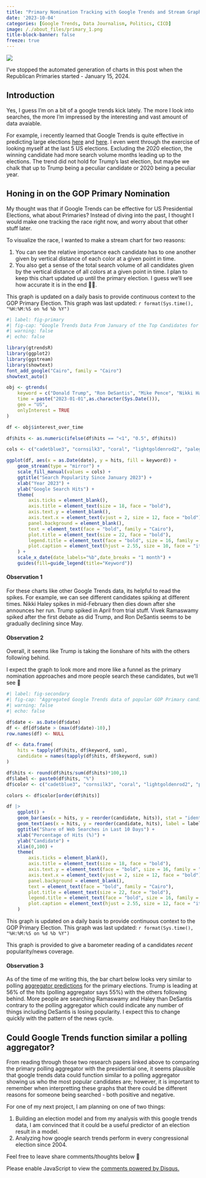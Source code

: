 ```yaml
---
title: "Primary Nomination Tracking with Google Trends and Stream Graphs"
date: '2023-10-04'
categories: [Google Trends, Data Journalism, Politics, CICD]
image: /./about_files/primary_1.png
title-block-banner: false
freeze: true
---
```


![](/./about_files/primary_1.png){fig-align="center"}

:::{.callout-warning}
I've stopped the automated generation of charts in this post when the Republican Primaries started - January 15, 2024.
:::

## Introduction

Yes, I guess I'm on a bit of a google trends kick lately. The more I look into searches, the more I'm impressed by the interesting and vast amount of data avaiable.

For example, i recently learned that Google Trends is quite effective in predicting large elections [here](https://journals.sagepub.com/doi/10.1177/0002764220975067) and [here](https://www.mdpi.com/2306-5729/7/11/143). I even went through the exercise of looking myself at the last 5 US elections. Excluding the 2020 election, the winning candidate had more search volume months leading up to the elections. The trend did not hold for Trump's last election, but maybe we chalk that up to Trump being a peculiar candidate or 2020 being a peculiar year.

## Honing in on the GOP Primary Nomination

My thought was that if Google Trends can be effective for US Presidential Elections, what about Primaries? Instead of diving into the past, I thought I would make one tracking the race right now, and worry about that other stuff later.

To visualize the race, I wanted to make a stream chart for two reasons:

1. You can see the relative importance each candidate has to one another given by vertical distance of each color at a given point in time.
2. You also get a sense of the total search volume of all candidates given by the vertical distance of all colors at a given point in time.
I plan to keep this chart updated up until the primary election. I guess we'll see how accurate it is in the end 🤷‍♂️.

:::{.callout-note}
This graph is updated on a daily basis to provide continuous context to the GOP Primary Election. This graph was last updated: `r format(Sys.time(), "%H:%M:%S on %d %b %Y")`
:::

```r
#| label: fig-primary
#| fig-cap: "Google Trends Data From January of the Top Candidates for the Republican Party. "
#| warning: false
#| echo: false

library(gtrendsR)
library(ggplot2)
library(ggstream)
library(showtext)
font_add_google("Cairo", family = "Cairo")
showtext_auto()

obj <- gtrends(
    keyword = c("Donald Trump", "Ron DeSantis", "Mike Pence", "Nikki Haley", "Vivek Ramaswamy"),
    time = paste("2023-01-01",as.character(Sys.Date())),
    geo = "US",
    onlyInterest = TRUE
)

df <- obj$interest_over_time

df$hits <- as.numeric(ifelse(df$hits == "<1", "0.5", df$hits))

cols <- c("cadetblue3", "cornsilk3", "coral", "lightgoldenrod2", "palegreen3")

ggplot(df, aes(x = as.Date(date), y = hits, fill = keyword)) +
    geom_stream(type = "mirror") + 
    scale_fill_manual(values = cols) + 
    ggtitle("Search Popularity Since January 2023") +
    xlab("Year 2023") +
    ylab("Google Search Hits") +
    theme(
        axis.ticks = element_blank(),
        axis.title = element_text(size = 18, face = "bold"),
        axis.text.y = element_blank(),
        axis.text.x = element_text(vjust = 2, size = 12, face = "bold"),
        panel.background = element_blank(),
        text = element_text(face = "bold", family = "Cairo"),
        plot.title = element_text(size = 22, face = "bold"),
        legend.title = element_text(face = "bold", size = 16, family = "Cairo"),
        plot.caption = element_text(hjust = 2.55, size = 10, face = "italic")
    ) + 
    scale_x_date(date_labels="%b",date_breaks = "1 month") + 
    guides(fill=guide_legend(title="Keyword"))
```

#### Observation 1

For these charts like other Google Trends data, its helpful to read the spikes. For example, we can see different candidates spiking at different times. Nikki Haley spikes in mid-February then dies down after she announces her run. Trump spiked in April from trial stuff. Vivek Ramaswamy spiked after the first debate as did Trump, and Ron DeSantis seems to be gradually declining since May.

#### Observation 2

Overall, it seems like Trump is taking the lionshare of hits with the others following behind.

:::{.callout-tip}
I expect the graph to look more and more like a funnel as the primary nomination approaches and more people search these candidates, but we'll see 👀
:::

```r
#| label: fig-secondary
#| fig-cap: "Aggregated Google Trends data of popular GOP Primary candidates in the last 10 days of available Google Search data. It is usually delayed by three days."
#| warning: false
#| echo: false

df$date <- as.Date(df$date)
df <- df[df$date > (max(df$date)-10),]
row.names(df) <- NULL

df <- data.frame(
    hits = tapply(df$hits, df$keyword, sum),
    candidate = names(tapply(df$hits, df$keyword, sum))
)

df$hits <- round(df$hits/sum(df$hits)*100,1)
df$label <- paste0(df$hits, "%")
df$color <- c("cadetblue3", "cornsilk3", "coral", "lightgoldenrod2", "palegreen3")

colors <- df$color[order(df$hits)]

df |> 
    ggplot() + 
    geom_bar(aes(x = hits, y = reorder(candidate, hits)), stat = "identity", width = 0.8, fill = df$color) +
    geom_text(aes(x = hits, y = reorder(candidate, hits), label = label), hjust = -.08, family = "Cairo", fontface = "bold", size = 5) + 
    ggtitle("Share of Web Searches in Last 10 Days") +
    xlab("Percentage of Hits (%)") +
    ylab("Candidate") +
    xlim(0,100) +
    theme(
        axis.ticks = element_blank(),
        axis.title = element_text(size = 18, face = "bold"),
        axis.text.y = element_text(face = "bold", size = 16, family = "Cairo", color = colors, margin = margin(r = -15)),
        axis.text.x = element_text(vjust = 2, size = 12, face = "bold"),
        panel.background = element_blank(),
        text = element_text(face = "bold", family = "Cairo"),
        plot.title = element_text(size = 22, face = "bold"),
        legend.title = element_text(face = "bold", size = 16, family = "Cairo"),
        plot.caption = element_text(hjust = 2.55, size = 12, face = "italic")
    )

```

:::{.callout-note}
This graph is updated on a daily basis to provide continuous context to the GOP Primary Election. This graph was last updated: `r format(Sys.time(), "%H:%M:%S on %d %b %Y")`
:::

This graph is provided to give a barometer reading of a candidates *recent* popularity/news coverage. 

#### Observation 3

As of the time of me writing this, the bar chart below looks very similar to polling [aggregator predictions](https://projects.fivethirtyeight.com/polls/president-primary-r/2024/national/) for the primary elections. Trump is leading at 56% of the hits (polling aggregator says 55%) with the others following behind. More people are searching Ramaswamy and Haley than DeSantis contrary to the polling aggregator which could indicate any number of things including DeSantis is losing popularity. I expect this to change quickly with the pattern of the news cycle.

## Could Google Trends function similar a polling aggregator?

From reading through those two research papers linked above to comparing the primary polling aggregator with the presidential one, it seems plausible that google trends data could function similar to a polling aggregator showing us who the most popular candidates are; however, it is important to remember when interpretting these graphs that there could be different reasons for someone being searched - both positive and negative.

For one of my next project, I am planning on one of two things:

1. Building an election model and from my analysis with this google trends data, I am convinced that it could be a useful predictor of an election result in a model.
2. Analyzing how google search trends perform in every congressional election since 2004.

Feel free to leave share comments/thoughts below 🙂

<div id="disqus_thread"></div>
<script>
    /**
    *  RECOMMENDED CONFIGURATION VARIABLES: EDIT AND UNCOMMENT THE SECTION BELOW TO INSERT DYNAMIC VALUES FROM YOUR PLATFORM OR CMS.
    *  LEARN WHY DEFINING THESE VARIABLES IS IMPORTANT: https://disqus.com/admin/universalcode/#configuration-variables    */
    var disqus_config = function () {
    this.page.url = 'https://alexbass.me/posts/primary_stream/';  // Replace PAGE_URL with your page's canonical URL variable
    this.page.identifier = 'primary_stream'; // Replace PAGE_IDENTIFIER with your page's unique identifier variable
    };
    (function() { // DON'T EDIT BELOW THIS LINE
    var d = document, s = d.createElement('script');
    s.src = 'https://alexbassc.disqus.com/embed.js';
    s.setAttribute('data-timestamp', +new Date());
    (d.head || d.body).appendChild(s);
    })();
</script>
<noscript>Please enable JavaScript to view the <a href="https://disqus.com/?ref_noscript">comments powered by Disqus.</a></noscript>

<script id="dsq-count-scr" src="//alexbassc.disqus.com/count.js" async></script>
